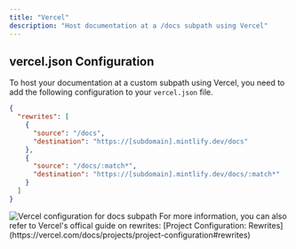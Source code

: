 ```yaml
---
title: "Vercel"
description: "Host documentation at a /docs subpath using Vercel"
---
```


## vercel.json Configuration

To host your documentation at a custom subpath using Vercel, you need to add the
following configuration to your `vercel.json` file.

```json
{
  "rewrites": [
    {
      "source": "/docs",
      "destination": "https://[subdomain].mintlify.dev/docs"
    },
    {
      "source": "/docs/:match*",
      "destination": "https://[subdomain].mintlify.dev/docs/:match*"
    }
  ]
}
```

<Frame>
  <img src="/images/vercel-subpath-config.png" alt="Vercel configuration for docs subpath" />
</Frame>

<Note>
  For more information, you can also refer to Vercel's offical guide on
  rewrites: [Project Configuration:
  Rewrites](https://vercel.com/docs/projects/project-configuration#rewrites)
</Note>
</fileContent>
</invoke>